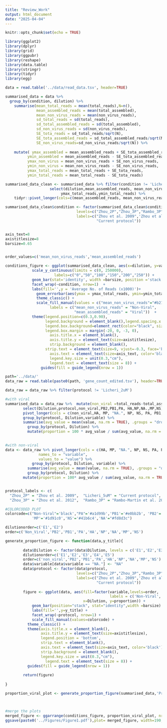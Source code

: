 ```yaml
---
title: "Review_Work"
output: html_document
date: "2025-04-04"
---
```


```r
knitr::opts_chunk$set(echo = TRUE)
```


```r
library(ggplot2)
library(dplyr)
library(grid)
library(ggpubr)
library(reshape)
library(data.table)
library(stringr)
library(tidyr)
library(egg)
```

```r
data = read.table('../data/read_data.tsv', header=TRUE)

summarised_data = data %>%
  group_by(condition, dilution) %>%
    summarise(mean_total_reads = mean(total_reads),N=n(),
              mean_assembled_reads = mean(total_assembled),
              mean_non_virus_reads = mean(non_virus_reads),
              sd_total_reads = sd(total_reads),
              sd_total_assembled_reads = sd(total_assembled),
              sd_non_virus_reads = sd(non_virus_reads),
              SE_tota_reads = sd_total_reads/sqrt(N),
              SE_tota_assembled_reads = sd_total_assembled_reads/sqrt(N),
              SE_non_virus_reads=sd_non_virus_reads/sqrt(N)) %>%
  
    mutate( ymax_assembled = mean_assembled_reads + SE_tota_assembled_reads,
          ymin_assembled = mean_assembled_reads - SE_tota_assembled_reads,
          ymax_non_virus = mean_non_virus_reads + SE_non_virus_reads,
          ymin_non_virus = mean_non_virus_reads - SE_non_virus_reads,
          ymax_total_reads = mean_total_reads + SE_tota_reads,
          ymin_total_reads = mean_total_reads - SE_tota_reads)

summarised_data_clean <- summarised_data %>% filter(condition != 'Licheri_2uM') %>%
                    select(dilution,mean_assembled_reads, mean_non_virus_reads,
                         ymax_total_reads,ymin_total_reads) %>%
    tidyr::pivot_longer(cols=c(mean_assembled_reads, mean_non_virus_reads), names_to=c('variabl2e'))

summarised_data_clean$condition <- factor(summarised_data_clean$condition, 
                                levels=c("Zhou_2P","Zhou_3P","Rambo_3P","Licheri_5uM"),
                                labels=c("Zhou et al. 2009",'Zhou et al. 2012',"Rambo-Martin et al. 2020",
                                         "Current protocol"))


axis_text=8
axistitlesize=8
barsize=0.65


order_values=c('mean_non_virus_reads','mean_assembled_reads')

conditions_figure <- ggplot(summarised_data_clean, aes(x=dilution, y=value, fill=factor(variabl2e, levels=order_values))) +
            scale_y_continuous(limits = c(0, 250000),
                      labels=c("0","50","100","150","200","250")) +
            geom_bar(stat='identity', width =barsize, position ='stack') +
            facet_wrap(~condition, nrow=1)  +
            labs(fill='',y = 'Average No. of Reads (x1000)')+
              geom_errorbar(aes(ymax = ymax_total_reads, ymin=ymin_total_reads),width =0.3)  +
              theme_classic() +
              scale_fill_manual(values = c("mean_non_virus_reads"="#b2182b", "mean_assembled_reads"="#bababa"),
                    labels = c("mean_non_virus_reads" = "Non-Viral",
                               "mean_assembled_reads" = "Viral"))  +
            theme(legend.position=c(0.3,0.90),
                  legend.background = element_blank(),legend.spacing.x = unit(3, "cm"),
                  legend.box.background=element_rect(color="black", size=0.2),
                  legend.box.margin = margin(-20, 0, -3, 0),
                    axis.title.x = element_blank(),
                    axis.title.y = element_text(size=axistitlesize),
                    strip.background = element_blank(),
                  strip.text = element_text(size=9, vjust=-0.3, face='bold'),
                    axis.text = element_text(size=axis_text, color='black'),
                    legend.key.size = unit(0.3,"cm"),
                    legend.text = element_text(size = 8)) +
                guides(fill = guide_legend(nrow = 1)) 

path='../data/'
data_raw = read.table(paste0(path, 'gene_count_edited.tsv'), header=TRUE)

data_raw = data_raw %>% filter(protocol != 'Licheri_2uM') 

#with viral
summarised_data = data_raw %>%  mutate(non_viral =total_reads-total_assembled ) %>%
        select(Dilution,protocol,non_viral,PB2,PB1,PA, HA,NP,NA.,MP,NS) %>%
        pivot_longer(cols = c(non_viral,HA, MP, "NA.", NP, NS, PA, PB1, PB2), names_to="variable", values_to='value')  %>%
        group_by(protocol, Dilution,variable) %>%
        summarise(avg_value = mean(value, na.rm = TRUE), .groups = "drop" ) %>%
          group_by(protocol, Dilution) %>%
          mutate(proportion = 100 * avg_value / sum(avg_value, na.rm = TRUE) )
            

#with non-viral
data <- data_raw %>% pivot_longer(cols = c(HA, MP, "NA.", NP, NS, PA, PB1, PB2),  # adjust gene column names as needed
               names_to = "variable",
               values_to = "value") %>% 
            group_by(protocol, Dilution, variable) %>%
          summarise(avg_value = mean(value, na.rm = TRUE), .groups = "drop" ) %>%
          group_by(protocol, Dilution) %>%
        mutate(proportion = 100* avg_value / sum(avg_value, na.rm = TRUE))


protocol_labels <- c(
  "Zhou_2P" = "Zhou et al. 2009",  "Licheri_5uM" = "Current protocol",
  "Zhou_3P" = "Zhou et al. 2012",  "Rambo_3P" = "Rambo-Martin et al. 2020")

#COLORCODED PLOT
colorcode=c("Non-Viral"='black',"PA"='#a1d99b','PB1'='#e0bb2b', 'PB2'='#238b45', 'HA'='#e31a1c','NP'='#9e9ac8',
            'MP'='#1d91c0','NS'='#41b6c4','NA'="#fd8d3c")

dilutionorder=c('E1','E2')
order=c('Non_Viral','PB2','PB1','PA','HA','NP','NA','MP','NS')

generate_proportion_figure <- function(data,y_title){
  
        data$Dilution <- factor(data$Dilution, levels = c('E1','E2','E3','E4','E5','E6' ))
        dilutionorder=c('E1','E2','E3','E4','E5')
        order=c('non_viral','PB2','PB1','PA','HA','NP','NA','MP','NS')
        data$variable[data$variable == "NA."] <- "NA"
        data$protocol <- factor(data$protocol, 
                                levels=c("Zhou_2P","Zhou_3P","Rambo_3P","Licheri_5uM"),
                                labels=c("Zhou et al. 2009",'Zhou et al. 2012',"Rambo-Martin et al. 2020",
                                         "Current protocol"))
        
        figure <- ggplot(data, aes(fill=factor(variable,levels=order,
                                               labels = c('Non-Viral','PB2','PB1','PA','HA','NP','NA','MP','NS')),
                                   x=Dilution, y=proportion)) +  
            geom_bar(position="stack", stat="identity",width =barsize) +
            labs(fill='',y=y_title) +
            facet_wrap(~protocol, nrow=1) +
            scale_fill_manual(values=colorcode) +
          theme_classic() +
          theme(axis.title.x = element_blank(),
                axis.title.y = element_text(size=axistitlesize),
                legend.position = 'bottom',
                strip.text = element_blank(),
                axis.text = element_text(size=axis_text, color='black'),
                strip.background = element_blank(),
                legend.key.size = unit(0.3,"cm"),
                  legend.text = element_text(size = 8)) +
          guides(fill = guide_legend(nrow = 1)) 
          
        return(figure)
  
}

proportion_viral_plot <- generate_proportion_figure(summarised_data,'Proportion of Reads')



#merge the plots
merged_figure <- ggarrange(conditions_figure, proportion_viral_plot, nrow=2)
ggsave(paste0('../Figures/Figure1.pdf'),plot= merged_figure, width=190, height=130, units='mm')


```


